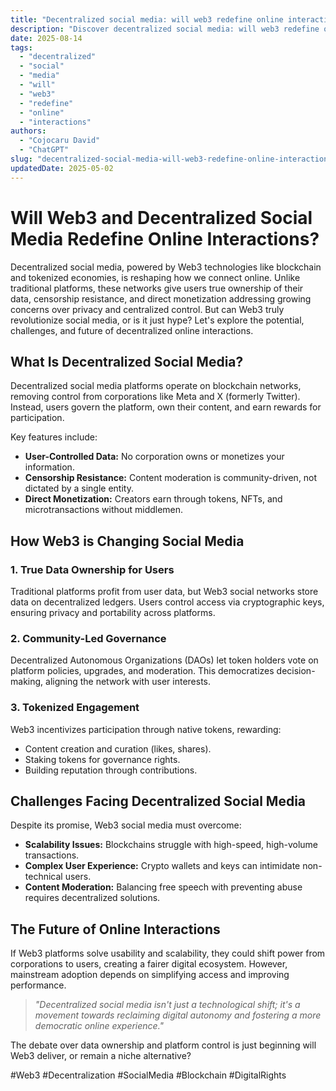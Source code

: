 ```yaml
---
title: "Decentralized social media: will web3 redefine online interactions?"
description: "Discover decentralized social media: will web3 redefine online interactions? with this in-depth guide, providing actionable insights and practical tips to boost your knowledge and results."
date: 2025-08-14
tags:
  - "decentralized"
  - "social"
  - "media"
  - "will"
  - "web3"
  - "redefine"
  - "online"
  - "interactions"
authors:
  - "Cojocaru David"
  - "ChatGPT"
slug: "decentralized-social-media-will-web3-redefine-online-interactions"
updatedDate: 2025-05-02
---
```


# Will Web3 and Decentralized Social Media Redefine Online Interactions?  

Decentralized social media, powered by Web3 technologies like blockchain and tokenized economies, is reshaping how we connect online. Unlike traditional platforms, these networks give users true ownership of their data, censorship resistance, and direct monetization addressing growing concerns over privacy and centralized control. But can Web3 truly revolutionize social media, or is it just hype? Let's explore the potential, challenges, and future of decentralized online interactions.  

## What Is Decentralized Social Media?  

Decentralized social media platforms operate on blockchain networks, removing control from corporations like Meta and X (formerly Twitter). Instead, users govern the platform, own their content, and earn rewards for participation.  

Key features include:  

- **User-Controlled Data:** No corporation owns or monetizes your information.  
- **Censorship Resistance:** Content moderation is community-driven, not dictated by a single entity.  
- **Direct Monetization:** Creators earn through tokens, NFTs, and microtransactions without middlemen.  

## How Web3 is Changing Social Media  

### 1. True Data Ownership for Users  

Traditional platforms profit from user data, but Web3 social networks store data on decentralized ledgers. Users control access via cryptographic keys, ensuring privacy and portability across platforms.  

### 2. Community-Led Governance  

Decentralized Autonomous Organizations (DAOs) let token holders vote on platform policies, upgrades, and moderation. This democratizes decision-making, aligning the network with user interests.  

### 3. Tokenized Engagement  

Web3 incentivizes participation through native tokens, rewarding:  

- Content creation and curation (likes, shares).  
- Staking tokens for governance rights.  
- Building reputation through contributions.  

## Challenges Facing Decentralized Social Media  

Despite its promise, Web3 social media must overcome:  

- **Scalability Issues:** Blockchains struggle with high-speed, high-volume transactions.  
- **Complex User Experience:** Crypto wallets and keys can intimidate non-technical users.  
- **Content Moderation:** Balancing free speech with preventing abuse requires decentralized solutions.  

## The Future of Online Interactions  

If Web3 platforms solve usability and scalability, they could shift power from corporations to users, creating a fairer digital ecosystem. However, mainstream adoption depends on simplifying access and improving performance.  

> *"Decentralized social media isn't just a technological shift; it's a movement towards reclaiming digital autonomy and fostering a more democratic online experience."*  

The debate over data ownership and platform control is just beginning will Web3 deliver, or remain a niche alternative?  

#Web3 #Decentralization #SocialMedia #Blockchain #DigitalRights